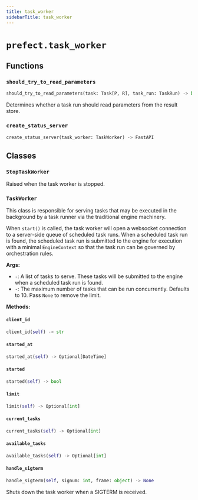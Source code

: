 ```yaml
---
title: task_worker
sidebarTitle: task_worker
---
```


# `prefect.task_worker`

## Functions

### `should_try_to_read_parameters`

```python
should_try_to_read_parameters(task: Task[P, R], task_run: TaskRun) -> bool
```


Determines whether a task run should read parameters from the result store.


### `create_status_server`

```python
create_status_server(task_worker: TaskWorker) -> FastAPI
```

## Classes

### `StopTaskWorker`


Raised when the task worker is stopped.


### `TaskWorker`


This class is responsible for serving tasks that may be executed in the background
by a task runner via the traditional engine machinery.

When `start()` is called, the task worker will open a websocket connection to a
server-side queue of scheduled task runs. When a scheduled task run is found, the
scheduled task run is submitted to the engine for execution with a minimal `EngineContext`
so that the task run can be governed by orchestration rules.

**Args:**
- `-`: A list of tasks to serve. These tasks will be submitted to the engine
when a scheduled task run is found.
- `-`: The maximum number of tasks that can be run concurrently. Defaults to 10.
Pass `None` to remove the limit.


**Methods:**

#### `client_id`

```python
client_id(self) -> str
```

#### `started_at`

```python
started_at(self) -> Optional[DateTime]
```

#### `started`

```python
started(self) -> bool
```

#### `limit`

```python
limit(self) -> Optional[int]
```

#### `current_tasks`

```python
current_tasks(self) -> Optional[int]
```

#### `available_tasks`

```python
available_tasks(self) -> Optional[int]
```

#### `handle_sigterm`

```python
handle_sigterm(self, signum: int, frame: object) -> None
```

Shuts down the task worker when a SIGTERM is received.

